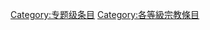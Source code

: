 {{catmore1|[[Wikipedia:宗教专题|Wikipedia:宗教专题]]}}
{{Articles by Quality|topic=宗教|project=宗教|format=TOC}}
{{emptycat}}

[[Category:专题级条目|Category:专题级条目]]
[[Category:各等級宗教條目|Category:各等級宗教條目]]